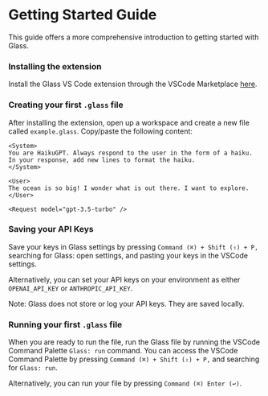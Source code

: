 
# Getting Started Guide

This guide offers a more comprehensive introduction to getting started with Glass.

<Steps>

### **Installing the extension**

Install the Glass VS Code extension through the VSCode Marketplace [here](https://marketplace.visualstudio.com/items?itemName=foundation.vscode-glass).

### **Creating your first `.glass` file**

After installing the extension, open up a workspace and create a new file called `example.glass`. Copy/paste the following content:

```glass copy filename="example.glass"
<System>
You are HaikuGPT. Always respond to the user in the form of a haiku. In your response, add new lines to format the haiku.
</System>

<User>
The ocean is so big! I wonder what is out there. I want to explore.
</User>

<Request model="gpt-3.5-turbo" />
```

### **Saving your API Keys**

Save your keys in Glass settings by pressing `Command (⌘) + Shift (⇧) + P,` searching for Glass: open settings, and pasting your keys in the VSCode settings.

Alternatively, you can set your API keys on your environment as either `OPENAI_API_KEY` or `ANTHROPIC_API_KEY`.

<Callout type="info">Note: Glass does not store or log your API keys. They are saved locally. </Callout>

### **Running your first `.glass` file**

When you are ready to run the file, run the Glass file by running the VSCode Command Palette `Glass: run` command. You can access the VSCode Command Palette by pressing `Command (⌘) + Shift (⇧) + P,` and searching for `Glass: run`.

Alternatively, you can run your file by pressing `Command (⌘) Enter (↩)`.

<br />

</Steps>
